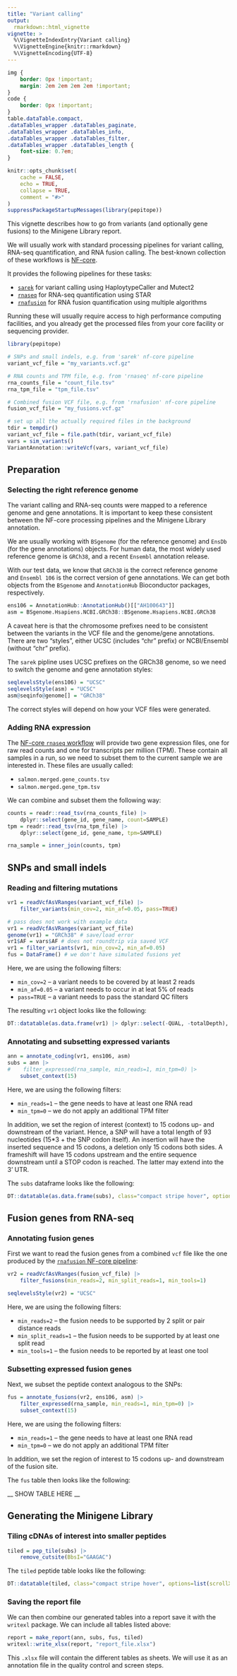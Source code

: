 ```yaml
---
title: "Variant calling"
output:
  rmarkdown::html_vignette
vignette: >
  %\VignetteIndexEntry{Variant calling}
  %\VignetteEngine{knitr::rmarkdown}
  %\VignetteEncoding{UTF-8}
---
```


```css
img {
    border: 0px !important;
    margin: 2em 2em 2em 2em !important;
}
code {
    border: 0px !important;
}
table.dataTable.compact,
.dataTables_wrapper .dataTables_paginate,
.dataTables_wrapper .dataTables_info,
.dataTables_wrapper .dataTables_filter,
.dataTables_wrapper .dataTables_length {
    font-size: 0.7em;
}
```

```r
knitr::opts_chunk$set(
    cache = FALSE,
    echo = TRUE,
    collapse = TRUE,
    comment = "#>"
)
suppressPackageStartupMessages(library(pepitope))
```

This vignette describes how to go from variants (and optionally gene fusions) to
the Minigene Library report.

We will usually work with standard processing pipelines for variant calling,
RNA-seq quantification, and RNA fusion calling. The best-known collection of
these workflows is [NF-core](https://nf-co.re/).

It provides the following pipelines for these tasks:

* [`sarek`](https://nf-co.re/sarek/) for variant calling using HaploytypeCaller and Mutect2
* [`rnaseq`](https://nf-co.re/rnaseq/) for RNA-seq quantification using STAR
* [`rnafusion`](https://nf-co.re/rnafusion/) for RNA fusion quantification using multiple algorithms

Running these will usually require access to high performance computing
facilities, and you already get the processed files from your core facility
or sequencing provider.

```r
library(pepitope)

# SNPs and small indels, e.g. from 'sarek' nf-core pipeline
variant_vcf_file = "my_variants.vcf.gz"

# RNA counts and TPM file, e.g. from 'rnaseq' nf-core pipeline
rna_counts_file = "count_file.tsv"
rna_tpm_file = "tpm_file.tsv"

# Combined fusion VCF file, e.g. from 'rnafusion' nf-core pipeline
fusion_vcf_file = "my_fusions.vcf.gz"
```

```r
# set up all the actually required files in the background
tdir = tempdir()
variant_vcf_file = file.path(tdir, variant_vcf_file)
vars = sim_variants()
VariantAnnotation::writeVcf(vars, variant_vcf_file)
```

Preparation
-----------

### Selecting the right reference genome

The variant calling and RNA-seq counts were mapped to a reference genome and
gene annotations. It is important to keep these consistent between the NF-core
processing pipelines and the Minigene Library annotation.

We are usually working with `BSgenome` (for the reference genome) and `EnsDb`
(for the gene annotations) objects. For human data, the most widely used
reference genome is `GRCh38`, and a recent `Ensembl` annotation release.

With our test data, we know that `GRCh38` is the correct reference genome and
`Ensembl 106` is the correct version of gene annotations. We can get both
objects from the `BSgenome` and `AnnotationHub` Bioconductor packages, respectively.

```r
ens106 = AnnotationHub::AnnotationHub()[["AH100643"]]
asm = BSgenome.Hsapiens.NCBI.GRCh38::BSgenome.Hsapiens.NCBI.GRCh38
```

A caveat here is that the chromosome prefixes need to be consistent between the
variants in the VCF file and the genome/gene annotations. There are two
"styles", either UCSC (includes "chr" prefix) or NCBI/Ensembl (without "chr"
prefix).

The `sarek` pipline uses UCSC prefixes on the GRCh38 genome, so we need to switch
the genome and gene annotation styles:

```r
seqlevelsStyle(ens106) = "UCSC"
seqlevelsStyle(asm) = "UCSC"
asm@seqinfo@genome[] = "GRCh38"
```

The correct styles will depend on how your VCF files were generated.

### Adding RNA expression

The [NF-core `rnaseq` workflow](https://nf-co.re/rnaseq/) will provide two gene
expression files, one for raw read counts and one for transcripts per million (TPM).
These contain all samples in a run, so we need to subset them to the current sample
we are interested in. These files are usually called:

* `salmon.merged.gene_counts.tsv`
* `salmon.merged.gene_tpm.tsv`

We can combine and subset them the following way:

```r
counts = readr::read_tsv(rna_counts_file) |>
    dplyr::select(gene_id, gene_name, count=SAMPLE)
tpm = readr::read_tsv(rna_tpm_file) |>
    dplyr::select(gene_id, gene_name, tpm=SAMPLE)

rna_sample = inner_join(counts, tpm)
```

SNPs and small indels
---------------------

### Reading and filtering mutations

```r
vr1 = readVcfAsVRanges(variant_vcf_file) |>
    filter_variants(min_cov=2, min_af=0.05, pass=TRUE)
```
```r
# pass does not work with example data
vr1 = readVcfAsVRanges(variant_vcf_file)
genome(vr1) = "GRCh38" # save/load error
vr1$AF = vars$AF # does not roundtrip via saved VCF
vr1 = filter_variants(vr1, min_cov=2, min_af=0.05)
fus = DataFrame() # we don't have simulated fusions yet
```

Here, we are using the following filters:

* `min_cov=2` -- a variant needs to be covered by at least 2 reads
* `min_af=0.05` -- a variant needs to occur in at leat 5% of reads
* `pass=TRUE` -- a variant needs to pass the standard QC filters

The resulting `vr1` object looks like the following:

```r
DT::datatable(as.data.frame(vr1) |> dplyr::select(-QUAL, -totalDepth), class="compact stripe hover")
```

### Annotating and subsetting expressed variants

```r
ann = annotate_coding(vr1, ens106, asm)
subs = ann |>
#    filter_expressed(rna_sample, min_reads=1, min_tpm=0) |>
    subset_context(15)
```

Here, we are using the following filters:

* `min_reads=1` -- the gene needs to have at least one RNA read
* `min_tpm=0` -- we do not apply an additional TPM filter

In addition, we set the region of interest (context) to 15 codons up- and downstream of the
variant. Hence, a SNP will have a total length of 93 nucleotides (15*3 + the SNP codon itself).
An insertion will have the inserted sequence and 15 codons, a deletion only 15 codons both
sides. A frameshift will have 15 codons upstream and the entire sequence downstream until a
STOP codon is reached. The latter may extend into the 3' UTR.

The `subs` dataframe looks like the following:

```r
DT::datatable(as.data.frame(subs), class="compact stripe hover", options=list(scrollX=TRUE))
```

<!--
### Phasing with germline variants

```r
# not implemented yet
```
-->

Fusion genes from RNA-seq
-------------------------

### Annotating fusion genes

First we want to read the fusion genes from a combined `vcf` file like the one produced by
the [`rnafusion` NF-core pipeline](https://nf-co.re/rnafusion/):

```r
vr2 = readVcfAsVRanges(fusion_vcf_file) |>
    filter_fusions(min_reads=2, min_split_reads=1, min_tools=1)

seqlevelsStyle(vr2) = "UCSC"
```

Here, we are using the following filters:

* `min_reads=2` -- the fusion needs to be supported by 2 split or pair distance reads
* `min_split_reads=1` -- the fusion needs to be supported by at least one split read
* `min_tools=1` -- the fusion needs to be reported by at least one tool

### Subsetting expressed fusion genes

Next, we subset the peptide context analogous to the SNPs:

```r
fus = annotate_fusions(vr2, ens106, asm) |>
    filter_expressed(rna_sample, min_reads=1, min_tpm=0) |>
    subset_context(15)
```

Here, we are using the following filters:

* `min_reads=1` -- the gene needs to have at least one RNA read
* `min_tpm=0` -- we do not apply an additional TPM filter

In addition, we set the region of interest to 15 codons up- and downstream of the fusion site.

The `fus` table then looks like the following:

__ SHOW TABLE HERE __

Generating the Minigene Library
-------------------------------

### Tiling cDNAs of interest into smaller peptides

```r
tiled = pep_tile(subs) |>
    remove_cutsite(BbsI="GAAGAC")
```

The `tiled` peptide table looks like the following:

```r
DT::datatable(tiled, class="compact stripe hover", options=list(scrollX=TRUE))
```

<!--
### Adding barcodes

```r
# this is not yet implemented
```

__ SHOW TABLE HERE __
-->

### Saving the report file

We can then combine our generated tables into a report save it with the
`writexl` package. We can include all tables listed above:

```r
report = make_report(ann, subs, fus, tiled)
writexl::write_xlsx(report, "report_file.xlsx")
```

This `.xlsx` file will contain the different tables as sheets. We will use it 
as an annotation file in the quality control and screen steps.
